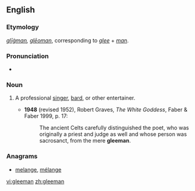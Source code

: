 ==English==

===Etymology===
{{etyl|ang|en}} ''[[gligman|glīġman]], [[gleoman|glēoman]]'', corresponding to ''[[glee]]'' + ''[[man]]''.

===Pronunciation===
* {{IPA|/ˈɡliːmən/}}

===Noun===
{{en-noun|gleemen}}

# {{context|historical|lang=en}} A professional [[singer]], [[bard]], or other entertainer.
#* '''1948''' (revised 1952), Robert Graves, ''The White Goddess'', Faber & Faber 1999, p. 17:
#*: The ancient Celts carefully distinguished the poet, who was originally a priest and judge as well and whose person was sacrosanct, from the mere '''gleeman'''.

===Anagrams===
* [[melange#English|melange]], [[mélange#English|mélange]]

[[vi:gleeman]]
[[zh:gleeman]]